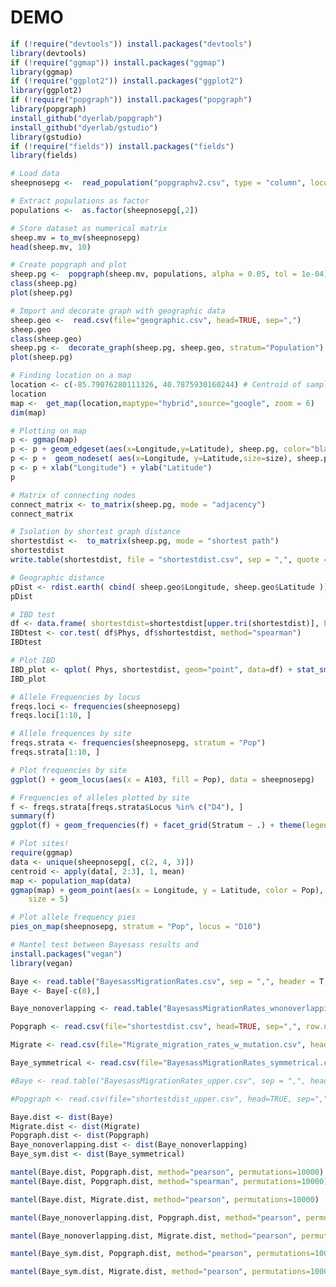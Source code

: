 # DEMO
```r
if (!require("devtools")) install.packages("devtools")
library(devtools)
if (!require("ggmap")) install.packages("ggmap")
library(ggmap)
if (!require("ggplot2")) install.packages("ggplot2")
library(ggplot2)
if (!require("popgraph")) install.packages("popgraph")
library(popgraph)
install_github("dyerlab/popgraph")
install_github("dyerlab/gstudio")
library(gstudio)
if (!require("fields")) install.packages("fields")
library(fields)

# Load data
sheepnosepg <-  read_population("popgraphv2.csv", type = "column", locus.columns = 5:30)

# Extract populations as factor
populations <-  as.factor(sheepnosepg[,2])

# Store dataset as numerical matrix
sheep.mv = to_mv(sheepnosepg)
head(sheep.mv, 10)

# Create popgraph and plot
sheep.pg <-  popgraph(sheep.mv, populations, alpha = 0.05, tol = 1e-04)
class(sheep.pg)
plot(sheep.pg)

# Import and decorate graph with geographic data
sheep.geo <-  read.csv(file="geographic.csv", head=TRUE, sep=",")
sheep.geo
class(sheep.geo)
sheep.pg <-  decorate_graph(sheep.pg, sheep.geo, stratum="Population")
plot(sheep.pg)

# Finding location on a map
location <- c(-85.79076280111326, 40.7875930160244) # Centroid of sample area
location
map <-  get_map(location,maptype="hybrid",source="google", zoom = 6)
dim(map)

# Plotting on map
p <- ggmap(map) 
p <- p + geom_edgeset(aes(x=Longitude,y=Latitude), sheep.pg, color="black") 
p <- p +  geom_nodeset( aes(x=Longitude, y=Latitude,size=size), sheep.pg, size=4, color="black")
p <- p + xlab("Longitude") + ylab("Latitude") 
p

# Matrix of connecting nodes
connect_matrix <- to_matrix(sheep.pg, mode = "adjacency")
connect_matrix

# Isolation by shortest graph distance
shortestdist <-  to_matrix(sheep.pg, mode = "shortest path")
shortestdist
write.table(shortestdist, file = "shortestdist.csv", sep = ",", quote = FALSE, row.names = T)

# Geographic distance
pDist <- rdist.earth( cbind( sheep.geo$Longitude, sheep.geo$Latitude ))
pDist

# IBD test
df <- data.frame( shortestdist=shortestdist[upper.tri(shortestdist)], Phys=pDist[upper.tri(pDist)])
IBDtest <- cor.test( df$Phys, df$shortestdist, method="spearman")
IBDtest

# Plot IBD
IBD_plot <- qplot( Phys, shortestdist, geom="point", data=df) + stat_smooth(method="loess") + xlab("Physical Distance") + ylab("Conditional Genetic Distance")
IBD_plot

# Allele Frequencies by locus
freqs.loci <- frequencies(sheepnosepg)
freqs.loci[1:10, ]

# Allele frequences by site
freqs.strata <- frequencies(sheepnosepg, stratum = "Pop")
freqs.strata[1:10, ]

# Plot frequencies by site
ggplot() + geom_locus(aes(x = A103, fill = Pop), data = sheepnosepg)

# Frequencies of alleles plotted by site
f <- freqs.strata[freqs.strata$Locus %in% c("D4"), ]
summary(f)
ggplot(f) + geom_frequencies(f) + facet_grid(Stratum ~ .) + theme(legend.position = "none")

# Plot sites!
require(ggmap)
data <- unique(sheepnosepg[, c(2, 4, 3)])
centroid <- apply(data[, 2:3], 1, mean)
map <- population_map(data)
ggmap(map) + geom_point(aes(x = Longitude, y = Latitude, color = Pop), data = data, 
    size = 5)

# Plot allele frequency pies
pies_on_map(sheepnosepg, stratum = "Pop", locus = "D10")

# Mantel test between Bayesass results and 
install.packages("vegan")
library(vegan)

Baye <- read.table("BayesassMigrationRates.csv", sep = ",", header = T, row.names = 1)
Baye <- Baye[-c(8),]

Baye_nonoverlapping <- read.table("BayesassMigrationRates_wnonoverlappingzeros.csv", sep = ",", header = T, row.names = 1)

Popgraph <- read.csv(file="shortestdist.csv", head=TRUE, sep=",", row.names = 1)

Migrate <- read.csv(file="Migrate_migration_rates_w_mutation.csv", head=TRUE, sep=",", row.names = 1)

Baye_symmetrical <- read.csv(file="BayesassMigrationRates_symmetrical.csv", head=TRUE, sep=",", row.names = 1)

#Baye <- read.table("BayesassMigrationRates_upper.csv", sep = ",", header = T, row.names = 1)

#Popgraph <- read.csv(file="shortestdist_upper.csv", head=TRUE, sep=",", row.names = 1)

Baye.dist <- dist(Baye)
Migrate.dist <- dist(Migrate)
Popgraph.dist <- dist(Popgraph)
Baye_nonoverlapping.dist <- dist(Baye_nonoverlapping)
Baye_sym.dist <- dist(Baye_symmetrical)

mantel(Baye.dist, Popgraph.dist, method="pearson", permutations=10000)
mantel(Baye.dist, Popgraph.dist, method="spearman", permutations=10000)

mantel(Baye.dist, Migrate.dist, method="pearson", permutations=10000)

mantel(Baye_nonoverlapping.dist, Popgraph.dist, method="pearson", permutations=10000)

mantel(Baye_nonoverlapping.dist, Migrate.dist, method="pearson", permutations=10000)

mantel(Baye_sym.dist, Popgraph.dist, method="pearson", permutations=10000)

mantel(Baye_sym.dist, Migrate.dist, method="pearson", permutations=10000)
```


